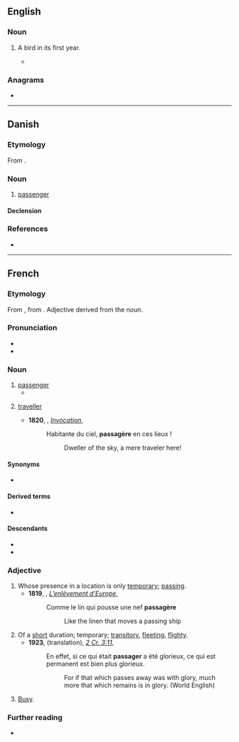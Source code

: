 ==English==

===Noun===
{{en-noun}}

# {{lb|en|falconry}} A bird in its first year.
#* {{quote-book|en|author=T[erence] H[anbury] White|authorlink=T. H. White|chapter=II|title={{w|The Once and Future King}}|location=New York, N.Y.|publisher={{w|G. P. Putnam's Sons}}|year=1958|section=book I (''The Sword in the Stone'')|isbn=978-0-399-10597-5|passage=He understood that once Cully had slept in freedom for a whole night he would be wild again and irreclaimable. Cully was a '''passager'''. But if the poor Wart could only mark him to roost, and if Hob would only arrive then with a dark lantern, they might still take him that night by climbing the tree, while he was sleepy and muddled with the light.}}

===Anagrams===
* {{anagrams|en|a=aaegprss|Passarge|grass pea|grass-pea|grasspea}}

----

==Danish==

===Etymology===
From {{bor|da|fr|passager}}.

===Noun===
{{da-noun|en|er}}

# [[passenger]]

====Declension====
{{da-noun-infl|en|er}}

===References===
* {{R:Den Danske Ordbog}}

----

==French==

===Etymology===
From {{der|fr|frm|passagier}}, from {{m|frm|passage}}. Adjective derived from the noun.

===Pronunciation===
* {{fr-IPA|pâssager|+}}
* {{audio|fr|Fr-passager.ogg|audio}}

===Noun===
{{fr-noun|m|f=passagère}}

# [[passenger]]
#* {{RQ:Verne Tour|chapter=22|passage=Il emportait un plein chargement de marchandises et de '''passagers'''.|translation='''She''' carried a full load of merchandises and passengers.}}
# {{lb|fr|archaic}} [[traveller]]
#* '''1820''', {{w|Alphonse de Lamartine}}, ''[[s:Invocation|Invocation]]'',
#*: Habitante du ciel, '''passagère''' en ces lieux !
#*:: Dweller of the sky, a mere traveler here!

====Synonyms====
* {{l|fr|pax}}

====Derived terms====
* {{l|fr|passager clandestin}}

====Descendants====
* {{desc|da|passager|bor=1}}
* {{desc|ro|pasager|bor=1}}

===Adjective===
{{fr-adj}}

# Whose presence in a location is only [[temporary]]; [[passing]].
#* '''1819''', {{w|André Chénier}}, ''[[s:L’enlèvement d’Europe|L’enlèvement d’Europe]]'',
#*: Comme le lin qui pousse une nef '''passagère'''
#*:: Like the linen that moves a passing ship
# Of a [[short]] duration; temporary; [[transitory]], [[fleeting]], [[flighty]].
#* '''1923''', {{w|Louis Segond}} (translation), ''[[s:Deuxième épître aux Corinthiens - Crampon|2 Cr. 3:11]]'',
#*: En effet, si ce qui était '''passager''' a été glorieux, ce qui est permanent est bien plus glorieux.
#*:: For if that which passes away was with glory, much more that which remains is in glory. (World English)
# {{lb|fr|informal|of a street or place}} [[busy|Busy]].

===Further reading===
* {{R:TLFi}}